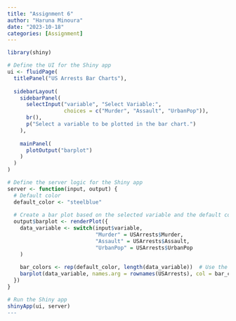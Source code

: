 ```yaml
---
title: "Assignment 6"
author: "Haruna Minoura"
date: "2023-10-18"
categories: [Assignment]
---
```


```r
library(shiny)

# Define the UI for the Shiny app
ui <- fluidPage(
  titlePanel("US Arrests Bar Charts"),
  
  sidebarLayout(
    sidebarPanel(
      selectInput("variable", "Select Variable:",
                  choices = c("Murder", "Assault", "UrbanPop")),
      br(),
      p("Select a variable to be plotted in the bar chart.")
    ),
    
    mainPanel(
      plotOutput("barplot")
    )
  )
)

# Define the server logic for the Shiny app
server <- function(input, output) {
  # Default color
  default_color <- "steelblue"
  
  # Create a bar plot based on the selected variable and the default color
  output$barplot <- renderPlot({
    data_variable <- switch(input$variable,
                            "Murder" = USArrests$Murder,
                            "Assault" = USArrests$Assault,
                            "UrbanPop" = USArrests$UrbanPop
    )
    
    bar_colors <- rep(default_color, length(data_variable))  # Use the default color
    barplot(data_variable, names.arg = rownames(USArrests), col = bar_colors)
  })
}

# Run the Shiny app
shinyApp(ui, server)
---
```
